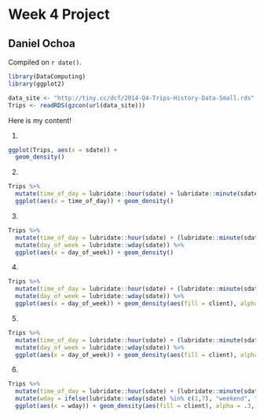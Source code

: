 # Week 4 Project

## Daniel Ochoa

<!-- leave this material as is -->
Compiled on `r date()`.

```r
library(DataComputing)
library(ggplot2)
```
<!-- put your content after this line -->

```r
data_site <- "http://tiny.cc/dcf/2014-Q4-Trips-History-Data-Small.rds"
Trips <- readRDS(gzcon(url(data_site)))
```

Here is my content!

1.
```r
ggplot(Trips, aes(x = sdate)) +
  geom_density()
```

2.
```r
Trips %>%
  mutate(time_of_day = lubridate::hour(sdate) + lubridate::minute(sdate) / 60) %>%
  ggplot(aes(x = time_of_day)) + geom_density()
```

3.
```r
Trips %>%
  mutate(time_of_day = lubridate::hour(sdate) + (lubridate::minute(sdate) / 60)) %>% 
  mutate(day_of_week = lubridate::wday(sdate)) %>%
  ggplot(aes(x = day_of_week)) + geom_density()
```

4.
```r
Trips %>%
  mutate(time_of_day = lubridate::hour(sdate) + (lubridate::minute(sdate) / 60)) %>% 
  mutate(day_of_week = lubridate::wday(sdate)) %>%
  ggplot(aes(x = day_of_week)) + geom_density(aes(fill = client), alpha = .3) + facet_wrap(~ day_of_week)
```

5.
```r
Trips %>%
  mutate(time_of_day = lubridate::hour(sdate) + (lubridate::minute(sdate) / 60)) %>% 
  mutate(day_of_week = lubridate::wday(sdate)) %>%
  ggplot(aes(x = day_of_week)) + geom_density(aes(fill = client), alpha = .3, position = position_stack()) + facet_wrap(~ day_of_week)
```

6.
```r
Trips %>%
  mutate(time_of_day = lubridate::hour(sdate) + (lubridate::minute(sdate) / 60)) %>% 
  mutate(wday = ifelse(lubridate::wday(sdate) %in% c(1,7), "weekend", "weekday")) %>%
  ggplot(aes(x = wday)) + geom_density(aes(fill = client), alpha = .3, position = position_stack()) + facet_wrap(~ wday)
```

